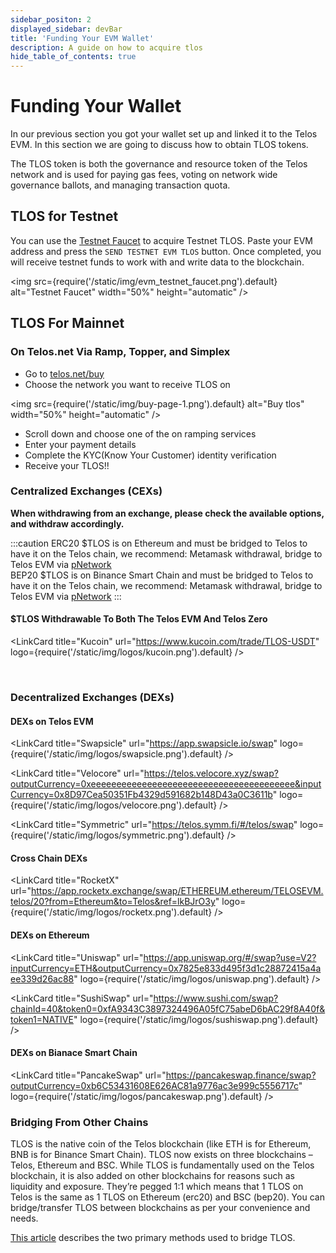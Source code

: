 ```yaml
---
sidebar_positon: 2
displayed_sidebar: devBar
title: 'Funding Your EVM Wallet'
description: A guide on how to acquire tlos
hide_table_of_contents: true
---
```



# Funding Your Wallet

In our previous section you got your wallet set up and linked it to the Telos EVM. In this section we are going to discuss how to obtain TLOS tokens.

The TLOS token is both the governance and resource token of the Telos network and is used for paying gas fees, voting on network wide governance ballots, and managing transaction quota.

## TLOS for Testnet

You can use the [Testnet Faucet](https://app.telos.net/testnet/developers?tab=tlos-evm) to acquire Testnet TLOS. Paste your EVM address and press the `SEND TESTNET EVM TLOS` button. Once completed, you will receive testnet funds to work with and write data to the blockchain.

<img
    src={require('/static/img/evm_testnet_faucet.png').default}
    alt="Testnet Faucet"
    width="50%"
    height="automatic"
/>

## TLOS For Mainnet

### On Telos.net Via Ramp, Topper, and Simplex

- Go to [telos.net/buy](https://www.telos.net/buy)
- Choose the network you want to receive TLOS on

<img
    src={require('/static/img/buy-page-1.png').default}
    alt="Buy tlos"
    width="50%"
    height="automatic"
/>

- Scroll down and choose one of the on ramping services
- Enter your payment details
- Complete the KYC(Know Your Customer) identity verification
- Receive your TLOS!!

### Centralized Exchanges (CEXs)

**When withdrawing from an exchange, please check the available options, and withdraw accordingly.**

:::caution
ERC20 $TLOS is on Ethereum and must be bridged to Telos to have it on the Telos chain, we recommend: Metamask withdrawal, bridge to Telos EVM via [pNetwork](/users/getting-started/bridging/#how-to-bridge-your-tlos-erc20-tokens-to-telos-evm-using-pnetwork)  
BEP20 $TLOS is on Binance Smart Chain and must be bridged to Telos to have it on the Telos chain, we recommend: Metamask withdrawal, bridge to Telos EVM via [pNetwork](/users/getting-started/bridging/#how-to-bridge-your-tlos-erc20-tokens-to-telos-evm-using-pnetwork)
:::

#### $TLOS Withdrawable To Both The Telos EVM And Telos Zero

<div class="link-cards-display">

<LinkCard
    title="Kucoin"
    url="https://www.kucoin.com/trade/TLOS-USDT"
    logo={require('/static/img/logos/kucoin.png').default}
/>

</div>

<br/>

### Decentralized Exchanges (DEXs)

#### DEXs on Telos EVM

<div class="link-cards-display">

<LinkCard
    title="Swapsicle"
    url="https://app.swapsicle.io/swap"
    logo={require('/static/img/logos/swapsicle.png').default}
/>

<LinkCard
    title="Velocore"
    url="https://telos.velocore.xyz/swap?outputCurrency=0xeeeeeeeeeeeeeeeeeeeeeeeeeeeeeeeeeeeeeeee&inputCurrency=0x8D97Cea50351Fb4329d591682b148D43a0C3611b"
    logo={require('/static/img/logos/velocore.png').default}
/>

<LinkCard
    title="Symmetric"
    url="https://telos.symm.fi/#/telos/swap"
    logo={require('/static/img/logos/symmetric.png').default}
/>

</div>

#### Cross Chain DEXs

<div class="link-cards-display">

<LinkCard
    title="RocketX"
    url="https://app.rocketx.exchange/swap/ETHEREUM.ethereum/TELOSEVM.telos/20?from=Ethereum&to=Telos&ref=lkBJrO3y"
    logo={require('/static/img/logos/rocketx.png').default}
/>

</div>


#### DEXs on Ethereum

<div class="link-cards-display">

<LinkCard
    title="Uniswap"
    url="https://app.uniswap.org/#/swap?use=V2?inputCurrency=ETH&outputCurrency=0x7825e833d495f3d1c28872415a4aee339d26ac88"
    logo={require('/static/img/logos/uniswap.png').default}
/>

<LinkCard
    title="SushiSwap"
    url="https://www.sushi.com/swap?chainId=40&token0=0xfA9343C3897324496A05fC75abeD6bAC29f8A40f&token1=NATIVE"
    logo={require('/static/img/logos/sushiswap.png').default}
/>

</div>

#### DEXs on Bianace Smart Chain

<div class="link-cards-display">

<LinkCard
    title="PancakeSwap"
    url="https://pancakeswap.finance/swap?outputCurrency=0xb6C53431608E626AC81a9776ac3e999c5556717c"
    logo={require('/static/img/logos/pancakeswap.png').default}
/>

</div>


### Bridging From Other Chains

TLOS is the native coin of the Telos blockchain (like ETH is for Ethereum, BNB is for Binance Smart Chain). TLOS now exists on three blockchains – Telos, Ethereum and BSC. While TLOS is fundamentally used on the Telos blockchain, it is also added on other blockchains for reasons such as liquidity and exposure. They’re pegged 1:1 which means that 1 TLOS on Telos is the same as 1 TLOS on Ethereum (erc20) and BSC (bep20). You can bridge/transfer TLOS between blockchains as per your convenience and needs.

[This article](/quickstart/evm/bridging/) describes the two primary methods used to bridge TLOS.
